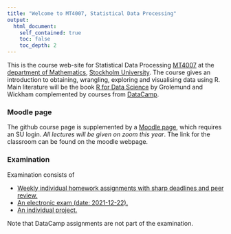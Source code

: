 ```yaml
---
title: "Welcome to MT4007, Statistical Data Processing"
output:
  html_document:
    self_contained: true
    toc: false
    toc_depth: 2
---
```


This is the course web-site for Statistical Data Processing [MT4007](https://sisu.it.su.se/search/archive_info/MT4007) at the [department of Mathematics](http://www.math.su.se/), [Stockholm University](http://www.su.se/). The course gives an
introduction to obtaining, wrangling, exploring and visualising data using R. Main literature will be the book [R for Data Science](http://r4ds.had.co.nz/index.html) by Grolemund and Wickham complemented by courses from [DataCamp](https://www.datacamp.com/home).

### Moodle page

The github course page is supplemented by a [Moodle page](https://kurser.math.su.se/course/view.php?id=1086), which requires an SU login. _All lectures will be given on zoom this year_. The link for the classroom can be found on the moodle webpage. 

### Examination
Examination consists of

 * [Weekly individual homework assignments with sharp deadlines and peer review.](HW.html)
 * [An electronic exam (date: 2021-12-22).](exam.html)
 * [An individual project.](project.html)
 
Note that DataCamp assignments are not part of the examination.
